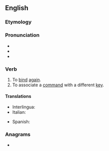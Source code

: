 ==English==

===Etymology===
{{prefix|en|re|bind}}

===Pronunciation===
* {{IPA|en|/ɹiːˈbaɪnd/}}
* {{audio|en|LL-Q1860 (eng)-Vealhurl-rebind.wav|Audio (Southern England)}}
* {{rhymes|en|aɪnd|s=2}}

===Verb===
{{en-verb|rebinds|rebinding|rebound}}

# To [[bind]] [[again]].
# To associate a [[command]] with a different [[key]].

====Translations====
{{trans-top|to bind again}}
* Interlingua: {{t|ia|religar}}
* Italian: {{t|it|rifasciare}}
{{trans-mid}}
* Spanish: {{t+|es|reencuadernar}}
{{trans-bottom}}

===Anagrams===
* {{anagrams|en|a=bdeinr|Binder|Birden|Bredin|bendir|binder|brined|inbred}}